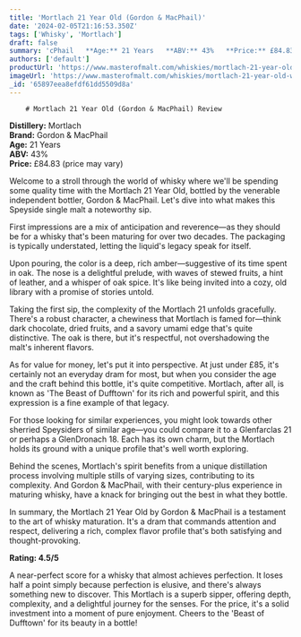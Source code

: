```yaml
---
title: 'Mortlach 21 Year Old (Gordon & MacPhail)'
date: '2024-02-05T21:16:53.350Z'
tags: ['Whisky', 'Mortlach']
draft: false
summary: 'cPhail   **Age:** 21 Years   **ABV:** 43%   **Price:** £84.83 (price may vary)  Welcome to a stroll through the world of whisky wh...'
authors: ['default']
productUrl: 'https://www.masterofmalt.com/whiskies/mortlach-21-year-old-whisky/'
imageUrl: 'https://www.masterofmalt.com/whiskies/mortlach-21-year-old-whisky.jpg'
_id: '65897eea8efdf61dd5509d8a'
---
```


        # Mortlach 21 Year Old (Gordon & MacPhail) Review

**Distillery:** Mortlach  
**Brand:** Gordon & MacPhail  
**Age:** 21 Years  
**ABV:** 43%  
**Price:** £84.83 (price may vary)

Welcome to a stroll through the world of whisky where we'll be spending some quality time with the Mortlach 21 Year Old, bottled by the venerable independent bottler, Gordon & MacPhail. Let's dive into what makes this Speyside single malt a noteworthy sip.

First impressions are a mix of anticipation and reverence—as they should be for a whisky that's been maturing for over two decades. The packaging is typically understated, letting the liquid's legacy speak for itself.

Upon pouring, the color is a deep, rich amber—suggestive of its time spent in oak. The nose is a delightful prelude, with waves of stewed fruits, a hint of leather, and a whisper of oak spice. It's like being invited into a cozy, old library with a promise of stories untold.

Taking the first sip, the complexity of the Mortlach 21 unfolds gracefully. There's a robust character, a chewiness that Mortlach is famed for—think dark chocolate, dried fruits, and a savory umami edge that's quite distinctive. The oak is there, but it's respectful, not overshadowing the malt's inherent flavors.

As for value for money, let's put it into perspective. At just under £85, it's certainly not an everyday dram for most, but when you consider the age and the craft behind this bottle, it's quite competitive. Mortlach, after all, is known as 'The Beast of Dufftown' for its rich and powerful spirit, and this expression is a fine example of that legacy.

For those looking for similar experiences, you might look towards other sherried Speysiders of similar age—you could compare it to a Glenfarclas 21 or perhaps a GlenDronach 18. Each has its own charm, but the Mortlach holds its ground with a unique profile that's well worth exploring.

Behind the scenes, Mortlach's spirit benefits from a unique distillation process involving multiple stills of varying sizes, contributing to its complexity. And Gordon & MacPhail, with their century-plus experience in maturing whisky, have a knack for bringing out the best in what they bottle.

In summary, the Mortlach 21 Year Old by Gordon & MacPhail is a testament to the art of whisky maturation. It's a dram that commands attention and respect, delivering a rich, complex flavor profile that's both satisfying and thought-provoking.

**Rating: 4.5/5**

A near-perfect score for a whisky that almost achieves perfection. It loses half a point simply because perfection is elusive, and there's always something new to discover. This Mortlach is a superb sipper, offering depth, complexity, and a delightful journey for the senses. For the price, it's a solid investment into a moment of pure enjoyment. Cheers to the 'Beast of Dufftown' for its beauty in a bottle!

